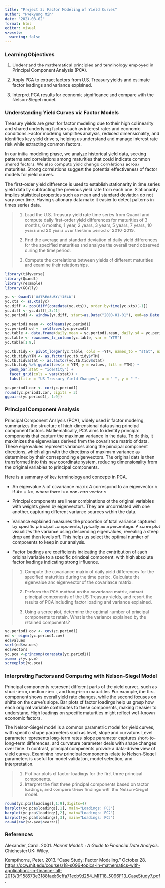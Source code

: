 ```yaml
---
title: "Project 3: Factor Modeling of Yield Curves"
author: "Hyekyung Min"
date: "2023-08-02"
format: html
editor: visual
execute:
  warning: false
---
```


### Learning Objectives

1.  Understand the mathematical principles and terminology employed in Principal Component Analysis (PCA).

2.  Apply PCA to extract factors from U.S. Treasury yields and estimate factor loadings and variance explained.

3.  Interpret PCA results for economic significance and compare with the Nelson-Siegel model.

### Understanding Yield Curves via Factor Models

Treasury yields are great for factor modeling due to their high collinearity and shared underlying factors such as interest rates and economic conditions. Factor modeling simplifies analysis, reduced dimensionality, and identifies key yield drivers, helping us understand and manage interest rate risk while extracting common factors.

In our initial modeling phase, we analyze historical yield data, seeking patterns and correlations among maturities that could indicate common shared factors. We also compute yield change correlations across maturities. Strong correlations suggest the potential effectiveness of factor models for yield curves.

The first-order yield difference is used to establish stationarity in time series yield data by subtracting the previous yield rate from each one. Stationarity implies statistical properties such as mean and standard deviation do not vary over time. Having stationary data make it easier to detect patterns in times series data.

> 1.  Load the U.S. Treasury yield rate time series from Quandl and compute daily first-order yield differences for maturities of 3 months, 6 months, 1 year, 2 years, 3 years, 5 years, 7 years, 10 years and 20 years over the time period of 2010-2019.
>
> 2.  Find the average and standard deviation of daily yield differences for the specified maturities and analyze the overall trend observed during the time period.
>
> 3.  Compute the correlations between yields of different maturities and examine their relationships.

```r
library(tidyverse)
library(Quandl)
library(resample)
library(GGally)

yc <- Quandl("USTREASURY/YIELD") 
yc.xts <- as.xts(yc)
yc.diff <- zoo(diff(coredata(yc.xts)), order.by=time(yc.xts)[-1])
yc.diff <- yc.diff[,3:11]
yc.period1 <- window(yc.diff, start=as.Date("2010-01-01"), end=as.Date("2019-12-31"))

yc.period1.mean <- colMeans(yc.period1)
yc.period1.sd <- colStdevs(yc.period1)
yc.table <- data.frame(daily.mean = yc.period1.mean, daily.sd = yc.period1.sd)
yc.table <- rownames_to_column(yc.table, var = "YTM")
yc.table[1:9,]

yc.tb.tidy <- pivot_longer(yc.table, cols = -YTM, names_to = "stat", names_prefix = "daily.", values_to = "values")
yc.tb.tidy$YTM <- as.factor(yc.tb.tidy$YTM)
yc.tb.tidy$stat <- as.factor(yc.tb.tidy$stat)
yc.tb.tidy %>% ggplot(aes(x = YTM, y = values, fill = YTM)) + 
  geom_bar(stat = "identity") +
  facet_grid(cols = vars(stat)) + 
  labs(title = "US Treasury Yield Changes", x = " ", y = " ")

yc.period1.cor <- cor(yc.period1)
round(yc.period1.cor, digits = 3)
ggpairs(yc.period1[, 1:9])
```

### Principal Component Analysis

Principal Component Analysis (PCA), widely used in factor modeling, summarizes the structure of high-dimensional data using principal component factors. Mathematically, PCA aims to identify principal components that capture the maximum variance in the data. To do this, it maximizes the eigenvalues derived from the covariance matrix of data. These eigenvalues represent variances along the principal component directions, which align with the directions of maximum variance as determined by their corresponding eigenvectors. The original data is then transformed into this new coordinate system, reducing dimensionality from the original variables to principal components.

Here is a summary of key terminology and concepts in PCA.

-   An eigenvalue $\lambda$ of covariance matrix $A$ correspond to an eigenvector $\mathbb{x}$ if $A\mathbb{x}= \lambda \mathbb{x}$, where there is a non-zero vector $\mathbb{x}$.

-   Principal components are linear combinations of the original variables with weights given by eigenvectors. They are uncorrelated with one another, capturing different variance sources within the data.

-   Variance explained measures the proportion of total variance captured by specific principal components, typically as a percentage. A scree plot visualizes the variance using descending eigenvalues, revealing a steep drop and then levels off. This helps us select the optimal number of components to keep in our analysis.

-   Factor loadings are coefficients indicating the contribution of each original variable to a specific principal component, with high absolute factor loadings indicating strong influence.

> 1.  Compute the covariance matrix of daily yield differences for the specified maturities during the time period. Calculate the eigenvalue and eigenvector of the covariance matrix.
>
> 2.  Perform the PCA method on the covariance matrix, extract principal components of the US Treasury yields, and report the results of PCA including factor loading and variance explained.
>
> 3.  Using a scree plot, determine the optimal number of principal components to retain. What is the variance explained by the retained components?

```r
yc.period1.cov <- cov(yc.period1)
ed <- eigen(yc.period1.cov)
ed$values
sqrt(ed$values)
ed$vectors
yc.pca <-princomp(coredata(yc.period1))
summary(yc.pca)
screeplot(yc.pca)
```

### Interpreting Factors and Comparing with Nelson-Siegel Model

Principal components represent different parts of the yield curves, such as short-term, medium-term, and long-term maturities. For example, the first component shows overall yield rate changes, while the second focuses on shifts on the curve's slope. Bar plots of factor loadings help us grasp how each original variable contributes to these components, making it easier to understand. High loadings on specific maturities might reflect well-known economic factors.

The Nelson-Siegel model is a common parametric model for yield curves, with specific shape parameters such as level, slope and curvature. Level parameter represents long-term rates, slope parameter captures short-to-long-term differences, and curvature parameter deals with shape changes over time. In contrast, principal components provide a data-driven view of yield curves. Examining how principal components relate to Nelson-Siegel parameters is useful for model validation, model selection, and interpretation.

> 1.  Plot bar plots of factor loadings for the first three principal components.
> 2.  Interpret the first three principal components based on factor loadings, and compare these findings with the Nelson-Siegel model.

```r
round(yc.pca$loadings[,1:9],digits=4)
barplot(yc.pca$loadings[,1], main="Loadings: PC1")
barplot(yc.pca$loadings[,2], main="Loadings: PC2")
barplot(yc.pca$loadings[,3], main="Loadings: PC3")
round(cor(yc.pca$scores))
```

### References

Alexander, Carol. 2001. *Market Models : A Guide to Financial Data Analysis*. Chichester UK: Wiley.

Kempthorne, Peter. 2013. "Case Study: Factor Modeling." October 28. <https://ocw.mit.edu/courses/18-s096-topics-in-mathematics-with-applications-in-finance-fall-2013/3f158673e3188faeb6cffa71ecb9d254_MIT18_S096F13_CaseStudy7.pdf>.
